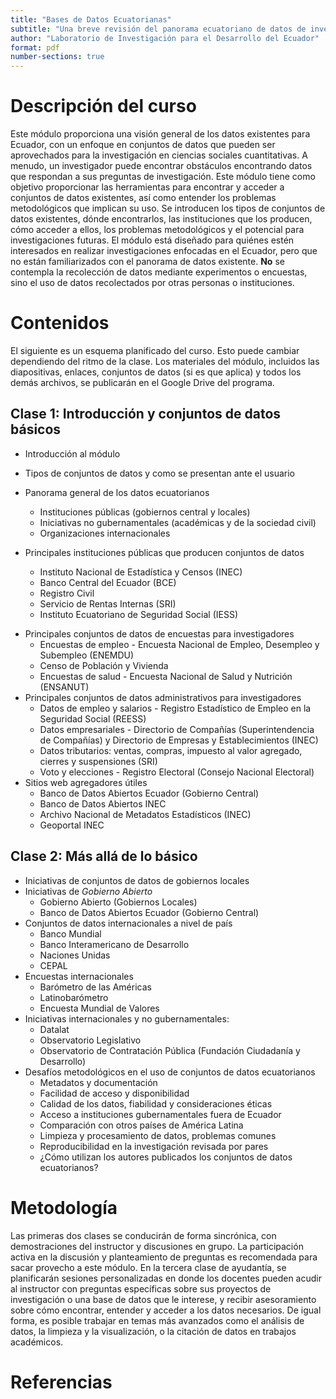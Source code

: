 ```yaml
---
title: "Bases de Datos Ecuatorianas"
subtitle: "Una breve revisión del panorama ecuatoriano de datos de investigación"
author: "Laboratorio de Investigación para el Desarrollo del Ecuador"
format: pdf
number-sections: true
---
```


# Descripción del curso

Este módulo proporciona una visión general de los datos existentes para Ecuador, con un enfoque en conjuntos de datos que pueden ser aprovechados para la investigación en ciencias sociales cuantitativas. A menudo, un investigador puede encontrar obstáculos encontrando datos que respondan a sus preguntas de investigación. Este módulo tiene como objetivo proporcionar las herramientas para encontrar y acceder a conjuntos de datos existentes, así como entender los problemas metodológicos que implican su uso. Se introducen los tipos de conjuntos de datos existentes, dónde encontrarlos, las instituciones que los producen, cómo acceder a ellos, los problemas metodológicos y el potencial para investigaciones futuras. El módulo está diseñado para quiénes estén interesados en realizar investigaciones enfocadas en el Ecuador, pero que no están familiarizados con el panorama de datos existente. **No** se contempla la recolección de datos mediante experimentos o encuestas, sino el uso de datos recolectados por otras personas o instituciones.

# Contenidos {#sec-contents}

El siguiente es un esquema planificado del curso. Esto puede cambiar dependiendo del ritmo de la clase. Los materiales del módulo, incluidos las diapositivas, enlaces, conjuntos de datos (si es que aplica) y todos los demás archivos, se publicarán en el Google Drive del programa.

## Clase 1: Introducción y conjuntos de datos básicos

- Introducción al módulo
- Tipos de conjuntos de datos y como se presentan ante el usuario

- Panorama general de los datos ecuatorianos
    - Instituciones públicas (gobiernos central y locales)
    - Iniciativas no gubernamentales (académicas y de la sociedad civil)
    - Organizaciones internacionales

- Principales instituciones públicas que producen conjuntos de datos
    - Instituto Nacional de Estadística y Censos (INEC)
    - Banco Central del Ecuador (BCE)
    - Registro Civil
    - Servicio de Rentas Internas (SRI)
    - Instituto Ecuatoriano de Seguridad Social (IESS)

<!-- 

Para cada conjunto de datos, cubriremos los siguientes aspectos:
 - ¿De qué trata el conjunto de datos?
 - ¿Qué se puede hacer con él?
 - ¿Cómo acceder a él?
 - ¿Dónde encontrar la documentación?
 - Problemas y limitaciones
 - Ejemplos de investigaciones utilizando el conjunto de datos

!--->

- Principales conjuntos de datos de encuestas para investigadores
    - Encuestas de empleo - Encuesta Nacional de Empleo, Desempleo y Subempleo (ENEMDU)
    - Censo de Población y Vivienda
    - Encuestas de salud - Encuesta Nacional de Salud y Nutrición (ENSANUT)

- Principales conjuntos de datos administrativos para investigadores
    - Datos de empleo y salarios - Registro Estadístico de Empleo en la Seguridad Social (REESS)
    - Datos empresariales - Directorio de Compañías (Superintendencia de Compañías) y Directorio de Empresas y Establecimientos (INEC)
    - Datos tributarios: ventas, compras, impuesto al valor agregado, cierres y suspensiones (SRI)
    - Voto y elecciones - Registro Electoral (Consejo Nacional Electoral)

- Sitios web agregadores útiles
    - Banco de Datos Abiertos Ecuador (Gobierno Central)
    - Banco de Datos Abiertos INEC
    - Archivo Nacional de Metadatos Estadísticos (INEC)
    - Geoportal INEC

## Clase 2: Más allá de lo básico

- Iniciativas de conjuntos de datos de gobiernos locales
- Iniciativas de *Gobierno Abierto*
    - Gobierno Abierto (Gobiernos Locales)
    - Banco de Datos Abiertos Ecuador (Gobierno Central)
- Conjuntos de datos internacionales a nivel de país
    - Banco Mundial
    - Banco Interamericano de Desarrollo
    - Naciones Unidas
    - CEPAL
- Encuestas internacionales
    - Barómetro de las Américas
    - Latinobarómetro
    - Encuesta Mundial de Valores
- Iniciativas internacionales y no gubernamentales:
    - Datalat
    - Observatorio Legislativo
    - Observatorio de Contratación Pública (Fundación Ciudadanía y Desarrollo)

- Desafíos metodológicos en el uso de conjuntos de datos ecuatorianos
    - Metadatos y documentación
    - Facilidad de acceso y disponibilidad
    - Calidad de los datos, fiabilidad y consideraciones éticas
    - Acceso a instituciones gubernamentales fuera de Ecuador
    - Comparación con otros países de América Latina
    - Limpieza y procesamiento de datos, problemas comunes
    - Reproducibilidad en la investigación revisada por pares
    - ¿Cómo utilizan los autores publicados los conjuntos de datos ecuatorianos?

# Metodología

Las primeras dos clases se conducirán de forma sincrónica, con demostraciones del instructor y discusiones en grupo. La participación activa en la discusión y planteamiento de preguntas es recomendada para sacar provecho a este módulo. En la tercera clase de ayudantía, se planificarán sesiones personalizadas en donde los docentes pueden acudir al instructor con preguntas específicas sobre sus proyectos de investigación o una base de datos que le interese, y recibir asesoramiento sobre cómo encontrar, entender y acceder a los datos necesarios. De igual forma, es posible trabajar en temas más avanzados como el análisis de datos, la limpieza y la visualización, o la citación de datos en trabajos académicos.

# Referencias